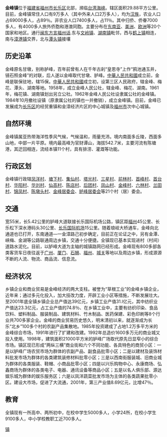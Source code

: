 {{中国乡级行政区
| 行政区全称 = 金峰镇
| 景观照片文件名 =
| 景观照片描述 =
| 汉语拼音 = 
| 上级行政区 = [[福建省|福建省]][[福州市|福州市]][[长乐区|长乐区]]
| 行政区类别 = [[镇|镇]]
| 行政区划代码 = 350182111
| 地理坐标 = {{coord|25.9784|N|119.6248|E|display=inline,title|scale:80000_region:CN}}
| 总面积 = 29.88[[平方公里|平方公里]]
| 户籍人口 =
| 户籍人口年份 =
| 常住人口 = 约9万余人
| 常住人口年份 = 
| 人口密度 =
| 领导人职务1 =
| 领导人姓名1 =
| 领导人职务2 =
| 领导人姓名2 =
| 行政区划 = 2个[[居委会|居委会]]、19个[[村委会|村委会]]
| 官方网站 =
| 政府驻地 =
| 邮政编码 =
| 毗邻行政区 = 
| 位置图文件名 = 
| 位置图描述 = 
}}
'''金峰镇'''位于[[福建省|福建省]][[福州市|福州市]][[长乐区|长乐区]]北部，濒临[[台湾海峡|台湾海峡]]。辖区面积29.88平方公里。目前，金峰镇常住人口有9万多人（其中外来人口2万多人），均为[[汉族|汉族]]，农业人口占69000多人，占89％。非农业人口7400多人，占11％。其中归侨、侨眷7000多人，有4000多人旅外侨胞和港澳同胞。主要分布在[[东南亚|东南亚]]、[[美洲|美洲]]、[[欧洲|欧洲]]等20个国家和地区。通行[[闽东方言|闽东方言]][[福州话|福州话]].东与[[文岭镇|文岭镇]]、[[湖南镇_(福州市)|湖南镇]]毗邻，西与[[鹤上镇|鹤上镇]]相连，南与[[漳港镇|漳港镇]]交界，北与[[潭头镇_(福州市)|潭头镇]]接壤

==历史沿革==

金峰原名甘墩，别称胪峰，百年前曾有人在千年古刹“皇恩寺”上作“鸦池通玉井，镜石照金峰”的对联，后人遂以金峰取代甘墩、胪峰。[[中華人民共和國|中華人民共和國]]成立前，金峰是联保驻地，辖15保。[[中華人民共和國|中華人民共和國]]成立初，设第三区人民政府，辖金峰、梅花、潭头、湖南等地。1958年，成立金峰人民公社，辖金峰、梅花、湖南。1961年，梅花镇、湖南镇划出另立公社。1962年金峰人民公社设隶属公社的金峰镇。1984年10月撤社设镇（原隶属公社的镇也一并撤销），成立金峰镇。目前，金峰已发展成为[[长乐区|长乐区]]的经贸重镇和金漳经济片区的中心城镇及[[福州市|福州市]]次中心城镇。

==自然环境==

金峰镇属亚热带海洋性季风气候，气候温和，雨量充沛。境内南面多丘陵，西面多山地，中部一片平原。境内最高峰为官财谭山，海拔542.7米，主要河流有陈塘港，其迂回相连，流经本镇11个村，具有排涝、灌溉等功能。


==行政区划==

金峰镇行政辖[[凤洋村|凤洋村]]、[[塘下村|塘下村]]、[[集仙村|集仙村]]、[[塔光村|塔光村]]、[[三星村|三星村]]、[[前林村|前林村]]、[[首峰村|首峰村]]、[[首台村|首台村]]、[[华阳村|华阳村]]、[[华刘村|华刘村]]、[[仙高村|仙高村]]、[[陈店村|陈店村]]、[[后团村|后团村]]、[[凤山村|凤山村]]、[[金峰村|金峰村]]、[[六林村|六林村]]、[[兰田村_(长乐区)|兰田村]]、[[锦凤村|锦凤村]]、[[陈墩头村|陈墩头村]]、[[金峰居委会|金峰居委会]]、[[胪峰居委会|胪峰居委会]]等21个村（居）委会。

==交通==

宽55米，长5.42公里的胪峰大道联接长乐国际机场公路，镇区距[[福州|福州]]45公里、长乐松下深水港码头30公里、[[长乐国际机场|长乐国际机场]]15公里。随着琅岐大桥通车，金峰向北通道也已打开，东南通道—一金漳路己初步确定，目前正在论证之中，另有金潭、峡梅、金湖等公路联通周边乡镇，交通十分便捷。全镇现已基本实现进村（村间）道路水泥化。目前，以胪峰大道为主轴的城镇路网已经形成。金峰现有800多部各类客货车日夜往返于[[广州|广州]]、[[厦门|厦门]]、[[石狮市|石狮]]、[[福州|福州]]、[[城关|城关]]等地以及周边乡镇，形成源源不断的人流、物流、商品流、信息流。

==经济状况==

乡镇企业和商业贸易是金峰经济的两大支柱。被誉为“草根工业”的金峰乡镇企业，近年来；通过多元化投入，加大技改力度，开辟工业小区等措施，不断发展壮大。至2001年底全镇乡镇企业总产值达39亿元，乡镇工业产值31.l亿元，其中纺织业产值达23.3亿元，占工业产值的74.8％、在乡镇工业中，主要有纺织印染、食品饮料、塑料制品、服装制品、建筑材料、竹木制品、医药保建、彩色印刷等8个行业共700多家企业。金峰的商业贸易历史悠久，明末清初以来，就逐渐成为长乐“北乡”100多个村的农副产品集散地。1985年投资建成了占地1.2万多平方米的金峰综合市场，1991年进行了扩建和改建。1992年总造价1600多万元的商业城又投入使用。1998年，建筑面积21000平方米的胪峰广场取代原先日显窄小的综合市场。镇区现已形成“两纵三横”商业街和六个不同功能、各具特色的商贸小区：一是以胪峰广场农贸市场为群体的农副产品、副食品批零小区；二是以建材及装饰材料批发市场为群体的各类建筑装修材料批零小区；三是以西南街服装城、旧商业城为群体的各类服装、鞋帽、小商品批零小区；四是以兴乐购物中心、永康商场、弘鑫商场为群体的各类电子、电器、通讯设备等商品小区；五是以名人俱乐部、源达娱乐城为群体的娱乐服务区；六是以凤洋蔬菜批发市场为主体的各类蔬果批零小区。建设大市场，促进了大流通，2001年，第三产业值8.69亿元，比增47％。

==教育==

全镇现有一所高中、两所初中，在校中学生5000多人，小学24所，在校小学生9100多人，中小学校教职工近700多人。

{{长乐市行政区划}}
[[Category:长乐区乡镇|镇]]